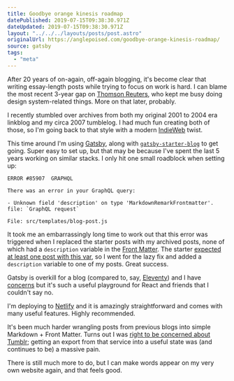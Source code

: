 ```yaml
---
title: Goodbye orange kinesis roadmap
datePublished: 2019-07-15T09:38:30.971Z
dateUpdated: 2019-07-15T09:38:30.971Z
layout: "../../../layouts/posts/post.astro"
originalUrl: https://anglepoised.com/goodbye-orange-kinesis-roadmap/
source: gatsby
tags:
  - "meta"
---
```


After 20 years of on-again, off-again blogging, it's become clear that writing essay-length posts while trying to focus on work is hard. I can blame the most recent 3-year gap on [Thomson Reuters](https://www.thomsonreuters.com/), who kept me busy doing design system-related things. More on that later, probably.

I recently stumbled over archives from both my original 2001 to 2004 era linkblog and my circa 2007 tumblelog. I had much fun creating both of those, so I'm going back to that style with a modern [IndieWeb](https://indieweb.org/) twist.

This time around I'm using [Gatsby](https://www.gatsbyjs.org/), along with [`gatsby-starter-blog`](https://www.gatsbyjs.org/starters/gatsbyjs/gatsby-starter-blog/) to get going. Super easy to set up, but that may be because I've spent the last 5 years working on similar stacks. I only hit one small roadblock when setting up:

```shell
ERROR #85907  GRAPHQL

There was an error in your GraphQL query:

- Unknown field 'description' on type 'MarkdownRemarkFrontmatter'. file: `GraphQL request`

File: src/templates/blog-post.js
```

It took me an embarrassingly long time to work out that this error was triggered when I replaced the starter posts with my archived posts, none of which had a `description` variable in the [Front Matter](https://jekyllrb.com/docs/front-matter/). The starter [expected at least one post with this var](https://github.com/gatsbyjs/gatsby-starter-blog/blob/master/src/templates/blog-post.js#L19), so I went for the lazy fix and added a `description` variable to one of my posts. Great success.

Gatsby is overkill for a blog (compared to, say, [Eleventy](https://www.11ty.io/)) and I have [concerns](https://twitter.com/sonniesedge/status/1124443028545056768) but it's such a useful playground for React and friends that I couldn't say no.

I'm deploying to [Netlify](https://www.netlify.com/) and it is amazingly straightforward and comes with many useful features. Highly recommended.

It's been much harder wrangling posts from previous blogs into simple Markdown + Front Matter. Turns out I was [right to be concerned about Tumblr](/notes/hello/); getting an export from that service into a useful state was (and continues to be) a massive pain.

There is still much more to do, but I can make words appear on my very own website again, and that feels good.
